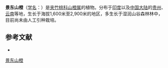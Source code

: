 {{Speciesbox
| name = 景东山橙
| status = 
| status_system = 
| image =
| genus = Melodinus
| species = khasianus
| authority = Hook. f. Fl.
}}

'''景东山橙'''（[[学名|学名]]：{{lang|la|''Melodinus khasianus''}}）是[[夹竹桃科|夹竹桃科]][[山橙属|山橙属]]的植物。分布于[[印度|印度]]以及[[中国大陆|中国大陆]]的[[贵州|贵州]]、[[云南|云南]]等地，生长于海拔1,600米至2,900米的地区，多生长于湿润山谷森林林中，目前尚未由人工引种栽培。

== 参考文献 ==
<div class="references-small">
* {{cite web| url =http://www.bioinfo.cn/db05/KmzwSpecies.php?action=view&id=651| title =景东山橙| work =《中国高等植物数据库全库》| publisher =中国科学院微生物研究所| author =昆明植物研究所| accessdate =2009-02-21| deadurl =yes| archiveurl =https://web.archive.org/web/20160305095427/http://www.bioinfo.cn/db05/KmzwSpecies.php?action=view&id=651| archivedate =2016-03-05}}
</div>
{{Taxonbar|from=Q11089953}}

[[Category:山橙属|景东山橙]]


{{植物小作品}}